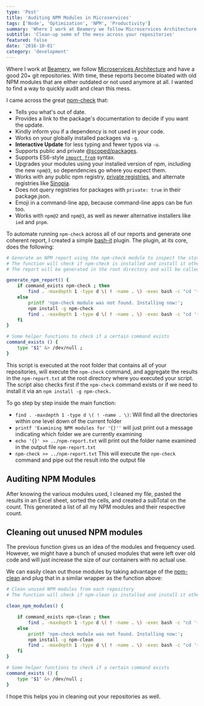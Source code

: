 ```yaml
---
type: 'Post'
title: 'Auditing NPM Modules in Microservices'
tags: ['Node', 'Optimization', 'NPM', 'Productivity']
summary: 'Where I work at Beamery we follow Microservices Architecture and have a good 20+ git repositories. With time, these repos become bloated with old NPM modules that are either outdated or not used anymore at all. I wanted to find a way to easily audit and clean this mess.'
subtitle: 'Clean-up some of the mess across your repositories'
featured: false
date: '2016-10-01'
category: 'development'
---
```


Where I work at [Beamery](http://beamery.com), we follow [Microservices Architecture](https://en.wikipedia.org/wiki/Microservices) and have a good 20+ git repositories. With time, these reports become bloated with old NPM modules that are either outdated or not used anymore at all. I wanted to find a way to quickly audit and clean this mess.

I came across the great [npm-check](https://github.com/dylang/npm-check) that:

- Tells you what's out of date.
- Provides a link to the package's documentation to decide if you want the update.
- Kindly inform you if a dependency is not used in your code.
- Works on your globally installed packages via `-g`.
- **Interactive Update** for less typing and fewer typos via `-u`.
- Supports public and private [@scoped/packages](https://docs.npmjs.com/getting-started/scoped-packages).
- Supports ES6-style [`import from`](http://exploringjs.com/es6/ch_modules.html) syntax.
- Upgrades your modules using your installed version of npm, including the new `npm@3`, so dependencies go where you expect them.
- Works with any public npm registry, [private registries](https://www.npmjs.com/onsite), and alternate registries like [Sinopia](https://github.com/rlidwka/sinopia).
- Does not query registries for packages with `private: true` in their package.json.
- Emoji in a command-line app, because command-line apps can be fun too.
- Works with `npm@2` and `npm@3`, as well as newer alternative installers like `ied` and `pnpm`.

To automate running `npm-check` across all of our reports and generate one coherent report, I created a simple [bash-it](https://github.com/ahmadassaf/bash-it/tree/master) plugin. The plugin, at its core, does the following:

```bash
# Generate an NPM report using the npm-check module to inspect the state of our npm modules
# The function will check if npm-check is installed and install it otherwise
# The report will be generated in the root directory and will be called npm-report.txt

generate_npm_report() {
    if command_exists npm-check ; then
        find . -maxdepth 1 -type d \( ! -name . \) -exec bash -c "cd '{}' && printf 'Examining NPM modules for '{}'' && echo '{}' >> ../npm-report.txt && npm-check >> ../npm-report.txt" \;
    else
        printf 'npm-check module was not found. Installing now:';
        npm install -g npm-check
        find . -maxdepth 1 -type d \( ! -name . \) -exec bash -c "cd '{}' && printf 'Examining NPM modules for '{}'' && echo '{}' >> ../npm-report.txt && npm-check >> ../npm-report.txt" \;
    fi
}

# Some helper functions to check if a certain command exists
command_exists () {
    type "$1" &> /dev/null ;
}
```

This script is executed at the root folder that contains all of your repositories, will execute the `npm-check` command, and aggregate the results in the `npm-report.txt` at the root directory where you executed your script.
The script also checks first if the `npm-check` command exists or if we need to install it via an `npm install -g npm-check.`

To go step by step inside the main function:

- `find . -maxdepth 1 -type d \( ! -name . \)`: Will find all the directories within one level down of the current folder
- `printf 'Examining NPM modules for '{}''` will just print out a message indicating which folder we are currently examining
- `echo '{}' >> ../npm-report.txt` will print out the folder name examined in the output file `npm-report.txt`
- `npm-check >> ../npm-report.txt` This will execute the `npm-check` command and pipe out the result into the output file

## Auditing NPM Modules

After knowing the various modules used, I cleaned my file, pasted the results in an Excel sheet, sorted the cells, and created a subTotal on the count. This generated a list of all my NPM modules and their respective count.

## Cleaning out unused NPM modules

The previous function gives us an idea of the modules and frequency used. However, we might have a bunch of unused modules that were left over old code and will just increase the size of our containers with no actual use.

We can easily clean out those modules by taking advantage of the [npm-clean](https://github.com/afc163/npm-clean) and plug that in a similar wrapper as the function above:

```bash
# Clean unused NPM modules from each repository
# The function will check if npm-clean is installed and install it otherwise

clean_npm_modules() {

    if command_exists npm-clean ; then
        find . -maxdepth 1 -type d \( ! -name . \) -exec bash -c "cd '{}' && printf 'Cleaning NPM modules for '{}'' && echo '{}' >> ../npm-clean-report.txt && npm-clean >> ../npm-clean-report.txt" \;
    else
        printf 'npm-check module was not found. Installing now:';
        npm install -g npm-clean
        find . -maxdepth 1 -type d \( ! -name . \) -exec bash -c "cd '{}' && printf 'Cleaning NPM modules for '{}'' && echo '{}' >> ../npm-clean-report.txt && npm-clean >> ../npm-clean-report.txt" \;
    fi
}

# Some helper functions to check if a certain command exists
command_exists () {
    type "$1" &> /dev/null ;
}
```

I hope this helps you in cleaning out your repositories as well.